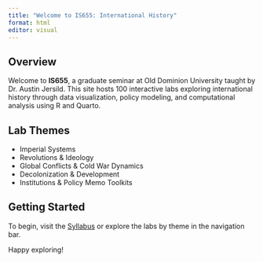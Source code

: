 ```yaml
---
title: "Welcome to IS655: International History"
format: html
editor: visual
---
```


## Overview

Welcome to **IS655**, a graduate seminar at Old Dominion University taught by Dr. Austin Jersild. This site hosts 100 interactive labs exploring international history through data visualization, policy modeling, and computational analysis using R and Quarto.

## Lab Themes
- Imperial Systems
- Revolutions & Ideology
- Global Conflicts & Cold War Dynamics
- Decolonization & Development
- Institutions & Policy Memo Toolkits

## Getting Started
To begin, visit the [Syllabus](syllabus.html) or explore the labs by theme in the navigation bar.

Happy exploring!
